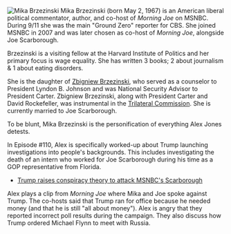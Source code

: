 [[File:Mika Brzezinski.webp|thumb|Mika Brzezinski]]
Mika Brzezinski (born May 2, 1967) is an American liberal political commentator, author, and co-host of ''Morning Joe'' on MSNBC.   During 9/11 she was the main "Ground Zero" reporter for CBS. She joined MSNBC in 2007 and was later chosen as co-host of ''Morning Joe'', alongside Joe Scarborough.

Brzezinski is a visiting fellow at the Harvard Institute of Politics and her primary focus is wage equality. She has written 3 books; 2 about journalism & 1 about eating disorders.

She is the daughter of [https://en.wikipedia.org/wiki/Zbigniew_Brzezinski Zbigniew Brzezinski], who served as a counselor to President Lyndon B. Johnson and was National Security Advisor to President Carter.  Zbigniew Brzezinski, along with President Carter and David Rockefeller, was instrumental in the [https://en.wikipedia.org/wiki/Trilateral_Commission Trilateral Commission].  She is currently married to Joe Scarborough.

To be blunt, Mika Brzezinski is the personification of everything Alex Jones detests.

In Episode #110, Alex is specifically worked-up about Trump launching investigations into people's backgrounds.  This includes investigating the death of an intern who worked for Joe Scarborough during his time as a GOP representative from Florida.

*[https://thehill.com/homenews/media/495940-trump-raises-conspiracy-theory-to-attack-msnbcs-scarborough/ Trump raises conspiracy theory to attack MSNBC's Scarborough]

Alex plays a clip from ''Morning Joe'' where Mika and Joe spoke against Trump.  The co-hosts said that Trump ran for office because he needed money (and that he is still "all about money").  Alex is angry that they reported incorrect poll results during the campaign.  They also discuss how Trump ordered Michael Flynn to meet with Russia.

